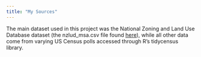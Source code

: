 ```yaml
---
title: "My Sources"
---
```


The main dataset used in this project was the National Zoning and Land Use Database dataset (the nzlud_msa.csv file found [here](https://github.com/mtmleczko/nzlud)), while all other data come from varying US Census polls accessed through R's tidycensus library.